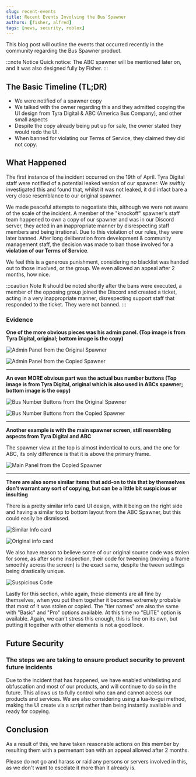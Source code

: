 ```yaml
---
slug: recent-events
title: Recent Events Involving the Bus Spawner
authors: [fisher, alfred]
tags: [news, security, roblox]
---
```


This blog post will outline the events that occurred recently in the community regarding the Bus Spawner product.

:::note Notice
Quick notice: The ABC spawner will be mentioned later on, and it was also designed fully by Fisher.
:::

## The Basic Timeline (TL;DR)

- We were notified of a spawner copy
- We talked with the owner regarding this and they admitted copying the UI design from Tyra Digital & ABC (America Bus Company), and other small aspects
- Despite the copy already being put up for sale, the owner stated they would redo the UI.
- When banned for violating our Terms of Service, they claimed they did not copy.

## What Happened

The first instance of the incident occurred on the 19th of April. Tyra Digital staff were notified of a potential leaked version of our spawner.
We swiftly investigated this and found that, whilst it was not leaked, it did infact bare a very close resemblance to our original spawner.

We made peaceful attempts to negoatiate this, although we were not aware of the scale of the incident.
A member of the "knockoff" spawner's staff team happened to own a copy of our spawner and was in our Discord server, they acted in an inappropriate manner by
disrespecting staff members and being irrational. Due to this violation of our rules, they were later banned.
After long deliberation from development & community management staff, the decision was made to ban those involved for a <strong>violation of our Terms of Service</strong>.

We feel this is a generous punishment, considering no blacklist was handed out to those involved, or the group. We even allowed an appeal after 2 months, how nice.

:::caution Note
It should be noted shortly after the bans were executed, a member of the opposing group joined the Discord and created a ticket, acting in a very inappropriate manner, disrespecting
support staff that responded to the ticket. They were not banned.
:::
### Evidence

**One of the more obvious pieces was his admin panel. (Top image is from Tyra Digital, original; bottom image is the copy)**

![Admin Panel from the Original Spawner](/img/blog/2022-04-21-recent-events/original_admin.png)

![Admin Panel from the Copied Spawner](/img/blog/2022-04-21-recent-events/copy_admin.png)

---

**An even MORE obvious part was the actual bus number buttons (Top image is from Tyra Digital, original which is also used in ABCs spawner; bottom image is the copy)**

![Bus Number Buttons from the Original Spawner](/img/blog/2022-04-21-recent-events/original_bus_numbers.png)

![Bus Number Buttons from the Copied Spawner](/img/blog/2022-04-21-recent-events/copy_bus_numbers.png)

---

**Another example is with the main spawner screen, still resembling aspects from Tyra Digital and ABC**

The spawner view at the top is almost indentical to ours, and the one for ABC, its only difference is that it is above the primary frame.

![Main Panel from the Copied Spawner](/img/blog/2022-04-21-recent-events/copy_spawner.png)

---

**There are also some similar items that add-on to this that by themselves don't warrant any sort of copying, but can be a little bit suspicious or insulting**

There is a pretty similar info card UI design, with it being on the right side and having a similar top to bottom layout from the ABC Spawner, but this could easily be dismissed.

![Similar Info card](/img/blog/2022-04-21-recent-events/copy_spawner.png)

![Original info card](/img/blog/2022-04-21-recent-events/original_info.png)

We also have reason to believe some of our original source code was stolen for some, as after some inspection, their code for tweening (moving a frame smoothly across the screen)
is the exact same, despite the tween settings being drastically unique.

![Suspicious Code](/img/blog/2022-04-21-recent-events/copy_tweencode.png)

Lastly for this section, while again, these elements are all fine by themselves, when you put them together it becomes extremely probable that most of it was stolen or copied.
The "tier names" are also the same with "Basic" and "Pro" options available. At this time no "ELITE" option is available. Again, we can't stress this enough, this is fine on its own,
but putting it together with other elements is not a good look.

## Future Security

### The steps we are taking to ensure product security to prevent future incidents

Due to the incident that has happened, we have enabled whitelisting and obfuscation and most of our products, and will continue to do so in the future.
This allows us to fully control who can and cannot access our products and services.
We are also considering using a lua-to-gui method, making the UI create via a script rather than being instantly available and ready for copying.

## Conclusion

As a result of this, we have taken reasonable actions on this member by resulting them with a permenant ban with an appeal allowed after 2 months.

Please do not go and harass or raid any persons or servers involved in this, as we don't want to escelate it more than it already is.
